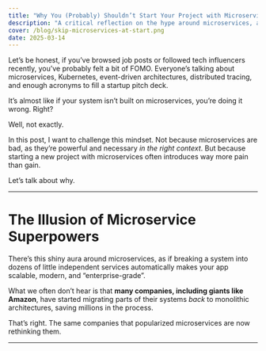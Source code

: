 ```yaml
---
title: "Why You (Probably) Shouldn’t Start Your Project with Microservices"
description: "A critical reflection on the hype around microservices, and why starting simple with a modular monolith might be a wiser architectural choice."
cover: /blog/skip-microservices-at-start.png
date: 2025-03-14
---
```


Let’s be honest, if you’ve browsed job posts or followed tech influencers recently, you’ve probably felt a bit of FOMO. Everyone’s talking about microservices, Kubernetes, event-driven architectures, distributed tracing, and enough acronyms to fill a startup pitch deck.

It’s almost like if your system isn’t built on microservices, you’re doing it wrong. Right?

Well, not exactly.

In this post, I want to challenge this mindset. Not because microservices are bad, as they’re powerful and necessary _in the right context_. But because starting a new project with microservices often introduces way more pain than gain.

Let’s talk about why.

---

# The Illusion of Microservice Superpowers

There’s this shiny aura around microservices, as if breaking a system into dozens of little independent services automatically makes your app scalable, modern, and “enterprise-grade”.

What we often don’t hear is that **many companies, including giants like Amazon**, have started migrating parts of their systems _back_ to monolithic architectures, saving millions in the process.

That’s right. The same companies that popularized microservices are now rethinking them.

---

# Monoliths Aren’t Evil - Just Misunderstood

Let’s step back.

A **monolith** is just a system where everything runs in the same process: customer registration, order processing, reporting, all bundled up. Traditionally, you’ve got one codebase and one database.

And you know what? That’s not necessarily a bad thing.

## Pros of Monoliths:

- Easy to build, test, and deploy
- Great for early-stage products
- Simple to scale vertically (more CPU/RAM) or even horizontally (via replicas and a load balancer)

## Cons:

- Hard to scale just one part of the system
- Tight coupling between components
- Collaboration bottlenecks when too many developers are stepping on each other’s toes in the same repo

These drawbacks become more pronounced **as you grow**, but in the beginning? A well-structured monolith might be your best friend.

---

# Microservices: Power, at a Cost

Microservices bring flexibility and scalability, **but also complexity**.

Every microservice needs:

- Its own codebase
- Its own database
- Its own CI/CD pipeline
- Its own monitoring, logging, tracing setup
- A clear communication strategy (REST, gRPC, messaging, etc.)
- Infrastructure orchestration (containers, service discovery, failover, retries...)

That’s a lot to manage, especially when your product isn’t even validated yet.

In early development, your biggest priority should be **shipping quickly** and **validating your idea**, not building a distributed system worthy of a Netflix tech talk.

---

# 3 Reasons to Avoid Microservices at the Start

Let me break it down.

## 1. **Too Much Complexity, Too Soon**

Microservices force you to make architectural decisions early, often _before_ you fully understand your business domain.

Worse, you’ll spend weeks setting up infra when you should be building features and getting feedback.

## 2. **They’re Not for Everyone**

Microservices were made to solve problems of **scale**, both system and team scale.

If you’re working with a small dev team (or alone), you don’t need 15 services, 15 Git repos, and 15 headaches. You need one well-written app that’s easy to reason about.

## 3. **You Don’t Know the Domain Yet**

In the beginning, the business domain is a moving target. You’re still figuring things out. If you split the system too early, you’ll likely create boundaries that don’t reflect real business responsibilities - and that leads to endless refactoring.

---

# The Smarter Path: Modular Monoliths

Here’s a better approach: start with a **modular monolith**.

Think of it like this: instead of one big ball of code, you structure your application as **modules**, each with a clear responsibility. These modules represent **bounded contexts**, which are areas of your domain that are cohesive and self-contained.

For example, in an e-commerce system:

- A module for Product Catalog
- Another for Order Management
- One for Payments
- And so on

Each module can have:

- Its own domain model
- Its own business rules
- Its own unit and integration tests
- Even its own schema (within the same database)

You get the simplicity of a monolith, with the organization of a well-thought-out architecture.

And here's the kicker: **when the time comes**, and if your team and product truly need it, you can start extracting these modules into microservices. Cleanly. Safely. With confidence.

---

# Evolve, Don’t Overengineer

There’s a time and place for microservices. If you’re a huge company with hundreds of engineers, separate teams, and scalability issues, then go for it.

But if you’re building something new, such as a startup MVP, a side project, or a client system, start with what’s simple and sustainable.

**Build a modular monolith. Learn the domain. Deliver value. Then evolve.**

That’s how software grows with your understanding, rather than collapsing under complexity.

Let’s stop chasing hype and start building smarter.

